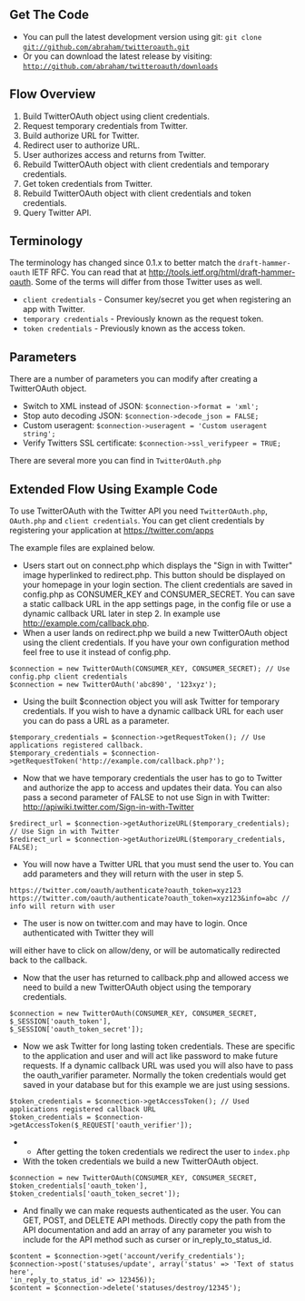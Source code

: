 == Get The Code ==

* You can pull the latest development version using git: <code>git clone git://github.com/abraham/twitteroauth.git</code>
* Or you can download the latest release by visiting: <code>http://github.com/abraham/twitteroauth/downloads</code>

== Flow Overview ==

# Build TwitterOAuth object using client credentials.
# Request temporary credentials from Twitter.
# Build authorize URL for Twitter.
# Redirect user to authorize URL.
# User authorizes access and returns from Twitter.
# Rebuild TwitterOAuth object with client credentials and temporary credentials.
# Get token credentials from Twitter.
# Rebuild TwitterOAuth object with client credentials and token credentials.
# Query Twitter API.

== Terminology ==

The terminology has changed since 0.1.x to better match the <code>draft-hammer-oauth</code> IETF RFC. You can read that at http://tools.ietf.org/html/draft-hammer-oauth. Some of the terms will differ from those Twitter uses as well.

* <code>client credentials</code> - Consumer key/secret you get when registering an app with Twitter.
* <code>temporary credentials</code> - Previously known as the request token.
* <code>token credentials</code> - Previously known as the access token.


== Parameters ==

There are a number of parameters you can modify after creating a TwitterOAuth object.

* Switch to XML instead of JSON: <code>$connection->format = 'xml';</code>
* Stop auto decoding JSON: <code>$connection->decode_json = FALSE;</code>
* Custom useragent: <code>$connection->useragent = 'Custom useragent string';</code>
* Verify Twitters SSL certificate: <code>$connection->ssl_verifypeer = TRUE;</code>

There are several more you can find in <code>TwitterOAuth.php</code>

== Extended Flow Using Example Code ==

To use TwitterOAuth with the Twitter API you need <code>TwitterOAuth.php</code>, <code>OAuth.php</code> and <code>client credentials</code>. You can get client credentials by registering your application at https://twitter.com/apps

The example files are explained below.

* Users start out on connect.php which displays the "Sign in with Twitter" image hyperlinked to redirect.php. This button should be displayed on your homepage in your login section. The client credentials are saved in config.php as CONSUMER_KEY and CONSUMER_SECRET. You can save a static callback URL in the app settings page, in the config file or use a dynamic callback URL later in step 2. In example use http://example.com/callback.php.
* When a user lands on redirect.php we build a new TwitterOAuth object using the client  credentials. If you have your own configuration method feel free to use it instead of config.php.
<pre lang="php">$connection = new TwitterOAuth(CONSUMER_KEY, CONSUMER_SECRET); // Use config.php client credentials
$connection = new TwitterOAuth('abc890', '123xyz');</pre>
* Using the built $connection object you will ask Twitter for temporary credentials. If you wish to have a dynamic callback URL for each user you can do pass a URL as a parameter.
<pre lang="php">$temporary_credentials = $connection->getRequestToken(); // Use applications registered callback.
$temporary_credentials = $connection->getRequestToken('http://example.com/callback.php?');</pre>
* Now that we have temporary credentials the user has to go to Twitter and authorize the app to access and updates their data. You can also pass a second parameter of FALSE to not use Sign in with Twitter: http://apiwiki.twitter.com/Sign-in-with-Twitter
<pre lang="php">$redirect_url = $connection->getAuthorizeURL($temporary_credentials); // Use Sign in with Twitter
$redirect_url = $connection->getAuthorizeURL($temporary_credentials, FALSE);</pre>
* You will now have a Twitter URL that you must send the user to. You can add parameters and they will return with the user in step 5.
<pre>https://twitter.com/oauth/authenticate?oauth_token=xyz123
https://twitter.com/oauth/authenticate?oauth_token=xyz123&info=abc // info will return with user</pre>
* The user is now on twitter.com and may have to login. Once authenticated with Twitter they will
will either have to click on allow/deny, or will be automatically redirected back to the callback.
* Now that the user has returned to callback.php and allowed access we need to build a new  TwitterOAuth object using the temporary credentials.
<pre lang="php">$connection = new TwitterOAuth(CONSUMER_KEY, CONSUMER_SECRET, $_SESSION['oauth_token'], 
$_SESSION['oauth_token_secret']);</pre>
* Now we ask Twitter for long lasting token credentials. These are specific to the application and user and will act like password to make future requests. If a dynamic callback URL was used you will also have to pass the oauth_varifier parameter. Normally the token credentials would get saved in your database but for this example we are just using sessions.
<pre lang="php">$token_credentials = $connection->getAccessToken(); // Used applications registered callback URL
$token_credentials = $connection->getAccessToken($_REQUEST['oauth_verifier']);</pre>
** After getting the token credentials we redirect the user to <code>index.php</code>
* With the token credentials we build a new TwitterOAuth object.
<pre lang="php">$connection = new TwitterOAuth(CONSUMER_KEY, CONSUMER_SECRET, $token_credentials['oauth_token'], 
$token_credentials['oauth_token_secret']);</pre>
* And finally we can make requests authenticated as the user. You can GET, POST, and DELETE API methods. Directly copy the path from the API documentation and add an array of any parameter you wish to include for the API method such as curser or in_reply_to_status_id.
<pre lang="php">$content = $connection->get('account/verify_credentials');
$connection->post('statuses/update', array('status' => 'Text of status here',
'in_reply_to_status_id' => 123456));
$content = $connection->delete('statuses/destroy/12345');</pre>